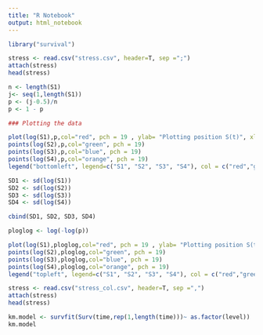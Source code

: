 ```yaml
---
title: "R Notebook"
output: html_notebook
---
```


```r
library("survival")
```


```r
stress <- read.csv("stress.csv", header=T, sep =";")
attach(stress)
head(stress)
```

```r
n <- length(S1)
j<- seq(1,length(S1))
p <- (j-0.5)/n
p <- 1 - p

```

```r
### Plotting the data

plot(log(S1),p,col="red", pch = 19 , ylab= "Plotting position S(t)", xlab="Log covariates",xlim=c(-5,5),ylim=c(0,1))
points(log(S2),p,col="green", pch = 19)
points(log(S3),p,col="blue", pch = 19)
points(log(S4),p,col="orange", pch = 19)
legend("bottomleft", legend=c("S1", "S2", "S3", "S4"), col = c("red","green","blue","orange"), pch = 19, bty = "n")
```

```r

SD1 <- sd(log(S1))
SD2 <- sd(log(S2))
SD3 <- sd(log(S3))
SD4 <- sd(log(S4))

cbind(SD1, SD2, SD3, SD4)

```

```r

ploglog <- log(-log(p))

plot(log(S1),ploglog,col="red", pch = 19 , ylab= "Plotting position S(t)", xlab="Log covariates",xlim=c(-3,4),ylim=c(-3.5,1.5))
points(log(S2),ploglog,col="green", pch = 19)
points(log(S3),ploglog,col="blue", pch = 19)
points(log(S4),ploglog,col="orange", pch = 19)
legend("topleft", legend=c("S1", "S2", "S3", "S4"), col = c("red","green","blue","orange"), pch = 19, bty = "n")

```
```r
stress <- read.csv("stress_col.csv", header=T, sep =",")
attach(stress)
head(stress)
```
```r
km.model <- survfit(Surv(time,rep(1,length(time)))~ as.factor(level))
km.model
```



